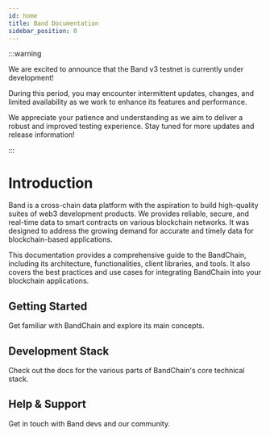 ```yaml
---
id: home
title: Band Documentation
sidebar_position: 0
---
```



<Head>
  <meta property="og:image" content="img/Thumbnail_Doc.png" />
</Head>

:::warning

We are excited to announce that the Band v3 testnet is currently under development!

During this period, you may encounter intermittent updates, changes, and limited availability as we work to enhance its features and performance.

We appreciate your patience and understanding as we aim to deliver a robust and improved testing experience. Stay tuned for more updates and release information!

:::

# Introduction

Band is a cross-chain data platform with the aspiration to build high-quality suites of web3 development products. We provides reliable, secure, and real-time data to smart contracts on various blockchain networks. It was designed to address the growing demand for accurate and timely data for blockchain-based applications.

This documentation provides a comprehensive guide to the BandChain, including its architecture, functionalities, client libraries, and tools. It also covers the best practices and use cases for integrating BandChain into your blockchain applications.

## Getting Started

Get familiar with BandChain and explore its main concepts.

<GetStartedSection />

## Development Stack

Check out the docs for the various parts of BandChain's core technical stack.

<DevelopmentStackSection />

## Help & Support

Get in touch with Band devs and our community.

<HelpAndSupportSection />
